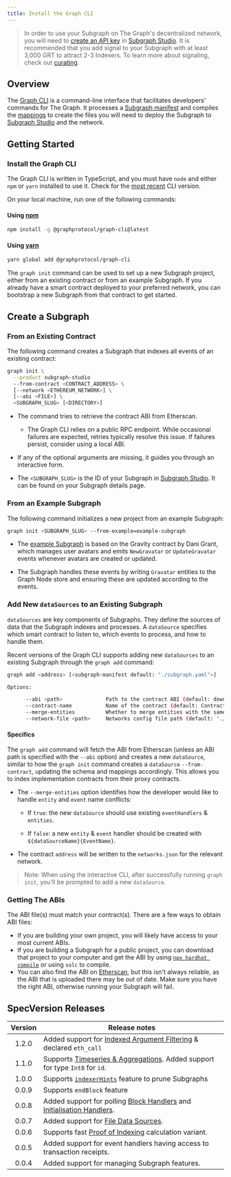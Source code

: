 ```yaml
---
title: Install the Graph CLI
---
```


> In order to use your Subgraph on The Graph's decentralized network, you will need to [create an API key](/subgraphs/developing/deploying/subgraph-studio-faq/#2-how-do-i-create-an-api-key) in [Subgraph Studio](https://thegraph.com/studio/apikeys/). It is recommended that you add signal to your Subgraph with at least 3,000 GRT to attract 2-3 Indexers. To learn more about signaling, check out [curating](/resources/roles/curating/).

## Overview

The [Graph CLI](https://github.com/graphprotocol/graph-tooling/tree/main/packages/cli) is a command-line interface that facilitates developers' commands for The Graph. It processes a [Subgraph manifest](/subgraphs/developing/creating/subgraph-manifest/) and compiles the [mappings](/subgraphs/developing/creating/assemblyscript-mappings/) to create the files you will need to deploy the Subgraph to [Subgraph Studio](https://thegraph.com/studio/) and the network.

## Getting Started

### Install the Graph CLI

The Graph CLI is written in TypeScript, and you must have `node` and either `npm` or `yarn` installed to use it. Check for the [most recent](https://github.com/graphprotocol/graph-tooling/releases?q=%40graphprotocol%2Fgraph-cli&expanded=true) CLI version.

On your local machine, run one of the following commands:

#### Using [npm](https://www.npmjs.com/)

```bash
npm install -g @graphprotocol/graph-cli@latest
```

#### Using [yarn](https://yarnpkg.com/)

```bash
yarn global add @graphprotocol/graph-cli
```

The `graph init` command can be used to set up a new Subgraph project, either from an existing contract or from an example Subgraph. If you already have a smart contract deployed to your preferred network, you can bootstrap a new Subgraph from that contract to get started.

## Create a Subgraph

### From an Existing Contract

The following command creates a Subgraph that indexes all events of an existing contract:

```sh
graph init \
  --product subgraph-studio
  --from-contract <CONTRACT_ADDRESS> \
  [--network <ETHEREUM_NETWORK>] \
  [--abi <FILE>] \
  <SUBGRAPH_SLUG> [<DIRECTORY>]
```

- The command tries to retrieve the contract ABI from Etherscan.

  - The Graph CLI relies on a public RPC endpoint. While occasional failures are expected, retries typically resolve this issue. If failures persist, consider using a local ABI.

- If any of the optional arguments are missing, it guides you through an interactive form.

- The `<SUBGRAPH_SLUG>` is the ID of your Subgraph in [Subgraph Studio](https://thegraph.com/studio/). It can be found on your Subgraph details page.

### From an Example Subgraph

The following command initializes a new project from an example Subgraph:

```sh
graph init <SUBGRAPH_SLUG> --from-example=example-subgraph
```

- The [example Subgraph](https://github.com/graphprotocol/example-subgraph) is based on the Gravity contract by Dani Grant, which manages user avatars and emits `NewGravatar` or `UpdateGravatar` events whenever avatars are created or updated.

- The Subgraph handles these events by writing `Gravatar` entities to the Graph Node store and ensuring these are updated according to the events.

### Add New `dataSources` to an Existing Subgraph

`dataSources` are key components of Subgraphs. They define the sources of data that the Subgraph indexes and processes. A `dataSource` specifies which smart contract to listen to, which events to process, and how to handle them.

Recent versions of the Graph CLI supports adding new `dataSources` to an existing Subgraph through the `graph add` command:

```sh
graph add <address> [<subgraph-manifest default: "./subgraph.yaml">]

Options:

      --abi <path>              Path to the contract ABI (default: download from Etherscan)
      --contract-name           Name of the contract (default: Contract)
      --merge-entities          Whether to merge entities with the same name (default: false)
      --network-file <path>     Networks config file path (default: "./networks.json")
```

#### Specifics

The `graph add` command will fetch the ABI from Etherscan (unless an ABI path is specified with the `--abi` option) and creates a new `dataSource`, similar to how the `graph init` command creates a `dataSource` `--from-contract`, updating the schema and mappings accordingly. This allows you to index implementation contracts from their proxy contracts.

- The `--merge-entities` option identifies how the developer would like to handle `entity` and `event` name conflicts:

  - If `true`: the new `dataSource` should use existing `eventHandlers` & `entities`.

  - If `false`: a new `entity` & `event` handler should be created with `${dataSourceName}{EventName}`.

- The contract `address` will be written to the `networks.json` for the relevant network.

> Note: When using the interactive CLI, after successfully running `graph init`, you'll be prompted to add a new `dataSource`.

### Getting The ABIs

The ABI file(s) must match your contract(s). There are a few ways to obtain ABI files:

- If you are building your own project, you will likely have access to your most current ABIs.
- If you are building a Subgraph for a public project, you can download that project to your computer and get the ABI by using [`npx hardhat compile`](https://hardhat.org/hardhat-runner/docs/guides/compile-contracts#compiling-your-contracts) or using `solc` to compile.
- You can also find the ABI on [Etherscan](https://etherscan.io/), but this isn't always reliable, as the ABI that is uploaded there may be out of date. Make sure you have the right ABI, otherwise running your Subgraph will fail.

## SpecVersion Releases

| Version | Release notes |
| :-: | --- |
| 1.2.0 | Added support for [Indexed Argument Filtering](/#indexed-argument-filters--topic-filters) & declared `eth_call` |
| 1.1.0 | Supports [Timeseries & Aggregations](#timeseries-and-aggregations). Added support for type `Int8` for `id`. |
| 1.0.0 | Supports [`indexerHints`](/developing/creating-a-subgraph/#indexer-hints) feature to prune Subgraphs |
| 0.0.9 | Supports `endBlock` feature |
| 0.0.8 | Added support for polling [Block Handlers](/developing/creating-a-subgraph/#polling-filter) and [Initialisation Handlers](/developing/creating-a-subgraph/#once-filter). |
| 0.0.7 | Added support for [File Data Sources](/developing/creating-a-subgraph/#file-data-sources). |
| 0.0.6 | Supports fast [Proof of Indexing](/indexing/overview/#what-is-a-proof-of-indexing-poi) calculation variant. |
| 0.0.5 | Added support for event handlers having access to transaction receipts. |
| 0.0.4 | Added support for managing Subgraph features. |
